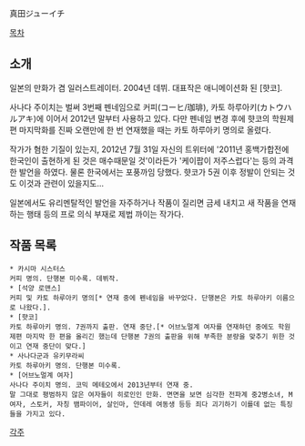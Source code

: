 真田ジューイチ

[[목차]]
== 소개 ==
일본의 만화가 겸 일러스트레이터. 2004년 데뷔. 대표작은 애니메이션화 된 [햣코].

사나다 주이치는 벌써 3번째 펜네임으로 커피(コーヒ/珈琲), 카토 하루아키(カトウハルアキ)에 이어서 2012년 말부터 사용하고 있다. 다만 펜네임 변경 후에 햣코의 학원제편 마지막화를 진짜 오랜만에 한 번 연재했을 때는 카토 하루아키 명의로 올렸다.

작가가 혐한 기질이 있는지, 2012년 7월 31일 자신의 트위터에 '2011년 홍백가합전에 한국인이 출현하게 된 것은 매수때문일 것'이라든가 '케이팝이 저주스럽다'는 등의 과격한 발언을 하였다. 물론 한국에서는 포풍까임 당했다. 햣코가 5권 이후 정발이 안되는 것도 이것과 관련이 있을지도...

일본에서도 유리멘탈적인 발언을 자주하거나 작품이 질리면 금세 내치고 새 작품을 연재하는 행태 등의 프로 의식 부재로 제법 까이는 작가다.

== 작품 목록 ==
 * 카시마 시스터스
 커피 명의. 단행본 미수록. 데뷔작.
 * [석양 로맨스]
 커피 및 카토 하루아키 명의[* 연재 중에 펜네임을 바꾸었다. 단행본은 카토 하루아키 이름으로 나왔다.]. 
 * [햣코]
 카토 하루아키 명의. 7권까지 출판. 연재 중단.[* 어브노멀계 여자를 연재하던 중에도 학원제편 마지막 한 편을 올리긴 했는데 단행본 7권의 출판을 위해 부족한 분량을 맞추기 위한 것이고 연재 중단이 맞다.]
 * 사나다군과 유키무라씨
 카토 하루아키 명의. 단행본 미수록.
 * [어브노멀계 여자]
 사나다 주이치 명의. 코믹 메테오에서 2013년부터 연재 중.
 말 그대로 평범하지 않은 여자들이 히로인인 만화. 면면을 보면 심각한 전파계 중2병소녀, M여자, 스토커, 자칭 뱀파이어, 살인마, 얀데레 여동생 등등 죄다 괴기하기 이를데 없는 특징들을 가지고 있다.


[[각주]]
